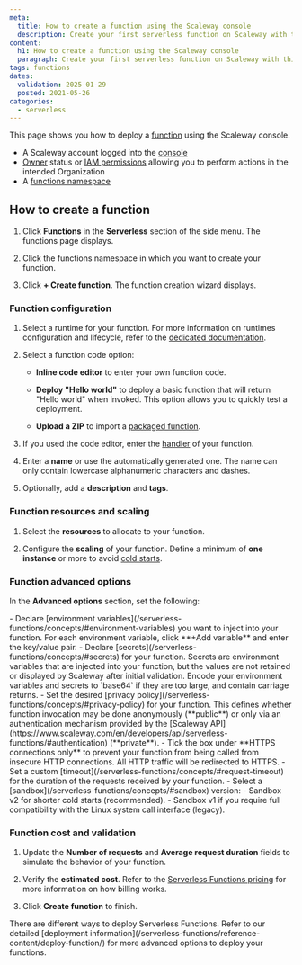 ```yaml
---
meta:
  title: How to create a function using the Scaleway console
  description: Create your first serverless function on Scaleway with this comprehensive guide.
content:
  h1: How to create a function using the Scaleway console
  paragraph: Create your first serverless function on Scaleway with this comprehensive guide.
tags: functions 
dates:
  validation: 2025-01-29
  posted: 2021-05-26
categories:
  - serverless
---
```


This page shows you how to deploy a [function](/serverless-functions/concepts/#serverless-functions) using the Scaleway console.

<Macro id="requirements" />

- A Scaleway account logged into the [console](https://console.scaleway.com)
- [Owner](/iam/concepts/#owner) status or [IAM permissions](/iam/concepts/#permission) allowing you to perform actions in the intended Organization
- A [functions namespace](/serverless-functions/how-to/create-manage-delete-functions-namespace/)

## How to create a function

1. Click **Functions** in the **Serverless** section of the side menu. The functions page displays.

2. Click the functions namespace in which you want to create your function.

3. Click **+ Create function**. The function creation wizard displays.

### Function configuration

1. Select a runtime for your function. For more information on runtimes configuration and lifecycle, refer to the [dedicated documentation](/serverless-functions/reference-content/functions-runtimes/).

2. Select a function code option:

    - **Inline code editor** to enter your own function code.
    
    - **Deploy "Hello world"** to deploy a basic function that will return "Hello world" when invoked. This option allows you to quickly test a deployment.

    - **Upload a ZIP** to import a [packaged function](/serverless-functions/how-to/package-function-dependencies-in-zip/).

3. If you used the code editor, enter the [handler](/serverless-functions/reference-content/functions-handlers/) of your function.

4. Enter a **name** or use the automatically generated one. The name can only contain lowercase alphanumeric characters and dashes.

5. Optionally, add a **description** and **tags**.

### Function resources and scaling

1. Select the **resources** to allocate to your function.

2. Configure the **scaling** of your function.
    <Message type="tip">
      Define a minimum of **one instance** or more to avoid [cold starts](/serverless-functions/concepts/#cold-start).
    </Message>

### Function advanced options

In the **Advanced options** section, set the following:

<Tabs>
    <TabsTab label="Data">
    - Declare [environment variables](/serverless-functions/concepts/#environment-variables) you want to inject into your function. For each environment variable, click **+Add variable** and enter the key/value pair.
    - Declare [secrets](/serverless-functions/concepts/#secrets) for your function. Secrets are environment variables that are injected into your function, but the values are not retained or displayed by Scaleway after initial validation.
          <Message type="note">
          Encode your environment variables and secrets to `base64` if they are too large, and contain carriage returns.
          </Message>
    </TabsTab>
    <TabsTab label="Security">
      - Set the desired [privacy policy](/serverless-functions/concepts/#privacy-policy) for your function. This defines whether function invocation may be done anonymously (**public**) or only via an authentication mechanism provided by the [Scaleway API](https://www.scaleway.com/en/developers/api/serverless-functions/#authentication) (**private**).
      - Tick the box under **HTTPS connections only** to prevent your function from being called from insecure HTTP connections. All HTTP traffic will be redirected to HTTPS.
    </TabsTab>
    <TabsTab label="Requests">
    - Set a custom [timeout](/serverless-functions/concepts/#request-timeout) for the duration of the requests received by your function.
    </TabsTab>
    <TabsTab label="Performances">
    - Select a [sandbox](/serverless-functions/concepts/#sandbox) version:
        - Sandbox v2 for shorter cold starts (recommended).
        - Sandbox v1 if you require full compatibility with the Linux system call interface (legacy).
    </TabsTab>
</Tabs>

### Function cost and validation

1. Update the **Number of requests** and **Average request duration** fields to simulate the behavior of your function.

2. Verify the **estimated cost**. Refer to the [Serverless Functions pricing](/serverless-functions/faq/#how-am-i-billed-for-serverless-functions) for more information on how billing works.

3. Click **Create function** to finish.

<Message type="tip">
  There are different ways to deploy Serverless Functions. Refer to our detailed [deployment information](/serverless-functions/reference-content/deploy-function/) for more advanced options to deploy your functions.
</Message>
